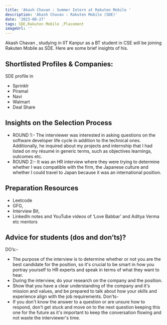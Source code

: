 ```yaml
---
title: 'Akash Chavan : Summer Intern at Rakuten Mobile '
description: 'Akash Chavan : Rakuten Mobile (SDE)'
date: '2023-08-27'
tags: SDE,Rakuten Mobile ,Placement
imageUrl: ''
---
```


Akash Chavan , studying in IIT Kanpur as a BT student in CSE will be joining Rakuten Mobile  as SDE. Here are some brief insights of his.

## Shortlisted Profiles & Companies:
SDE profile in
- Sprinklr
- Piramal
- Navi
- Walmart
- Deal Share

## Insights on the Selection Process
- ROUND 1:- The interviewer was interested in asking questions on the software developer life
cycle in addition to the technical ones. Additionally, he inquired about my projects and
internship that I had listed on my résumé in generic terms, such as objectives learnings,
outcomes etc.
- ROUND 2:- It was an HR interview where they were trying to determine whether I was
compatible with the firm, the Japanese culture and whether I could travel to Japan because it
was an international position.

##  Preparation Resources
- Leetcode
- GFG,
- Interview Bit,
- LinkedIn notes and YouTube videos of ‘Love Babbar’ and Aditya Verma etc mentors

## Advice for students (dos and don’ts)? 
DO’s:-
- The purpose of the interview is to determine whether or not you are the best candidate for the
position, so it's crucial to be smart in how you portray yourself to HR experts and speak in
terms of what they want to hear.
- During the interview, do your research on the company and the position.
- Show that you have
a clear understanding of the company and it's mission and values, and be prepared to talk about
how your skills and experience align with the job requirements.
Don’ts-
- If you don't know the answer to a question or are unsure how to respond, don't get stuck and
move on to the next question keeping this one for the future as it's important to keep the
conversation flowing and not waste the interviewer's time.

